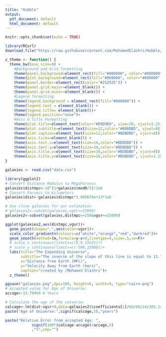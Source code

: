 ```yaml
---
title: "Hubble"
output:
  pdf_document: default
  html_document: default
---
```


```r
knitr::opts_chunk$set(echo = TRUE)
```


```r
library(RCurl)
download.file("https://raw.githubusercontent.com/MohamedElashri/Hubble/main/Data/data.csv",destfile="data.csv",method="libcurl")

```
```r
z_theme <- function() {
  theme_bw(base_size=9) +
    #Background and Grid formatting
    theme(panel.background=element_rect(fill="#000000", color="#000000")) +
    theme(plot.background=element_rect(fill="#000000", color="#000000")) +
    theme(panel.border=element_rect(color="#252525")) +
    theme(panel.grid.major=element_blank()) +
    theme(panel.grid.minor=element_blank()) +
    #Legend formatting
    theme(legend.background = element_rect(fill="#000000")) +
    theme(legend.text = element_blank()) +
    theme(legend.title= element_blank())+
    theme(legend.position="none")+
    #Axis & Title Formatting
    theme(plot.title=element_text(color="#D9D9D9", size=20, vjust=1.25)) +
    theme(plot.subtitle=element_text(size=12,color="#BDBDBD", vjust=0)) +
    theme(plot.caption=element_text(size=12,color="#BDBDBD", vjust=0)) +
    theme(axis.ticks=element_blank()) +
    theme(axis.text.x=element_text(size=14,color="#BDBDBD")) +
    theme(axis.text.y=element_text(size=14,color="#BDBDBD")) +
    theme(axis.title.x=element_text(size=16,color="#BDBDBD", vjust=0)) +
    theme(axis.title.y=element_text(size=16,color="#BDBDBD", vjust=1.25))
}

```

```r
galaxies <- read.csv("data.csv")

```

```r
library(ggplot2)
# Convert Distance Modulus to MegaParsecs
galaxies$distmpc<-10^(1+galaxies$mod0/5)/1e6
# Convert Parsecs to Kilometers
galaxies$dist<-galaxies$distmpc*3.085678e+13*1e6

```

```r
# Use close galaxies for our estimation
# galaxies2<-subset(galaxies,vgsr<=15000)
galaxies2<-subset(galaxies,distmpc<=250&vgsr<=15000)

ggplot(galaxies2,aes(distmpc,vgsr))+
  geom_point(shape=".",aes(color=vgsr))+
  scale_color_gradientn(colours=c("white","orange","red","darkred"))+
  geom_smooth(method=lm,formula=y~x+0,linetype=4,size=.5,se=F)+
  # scale_x_continuous(limits=c(0,6.15e21))+
  # scale_y_continuous(limits=c(-500,15000))+
  labs(title="The Expanding Universe",
       subtitle="The inverse of the slope of this line is equal to 13.77 billion years",
       x="Distance from Earth (MPc)",
       y="Velocity Away from Earth (km/s)",
       caption="created by /Mohamed Elashri")+
  z_theme()

```


```r
ggsave("galaxies.png",dpi=100, height=6, width=9, type="cairo-png")
# Accepted value for Age of Universe:
accage<-13.799e9 # Years

```

```r
# Calculate the age of the universe:
calcage<-lm(dist~vgsr+0,data=galaxies2)$coefficients[1]/60/60/24/365.24
paste("Age of Universe:",signif(calcage,5),"years")

paste("Relative Error from accepted Age: ",
            signif(100*(calcage-accage)/accage,5)
            ,"%",sep="")

```

